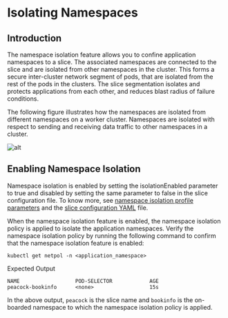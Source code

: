 # Isolating Namespaces

## Introduction
The namespace isolation feature allows you to confine application namespaces to a slice. The associated namespaces
are connected to the slice and are isolated from other namespaces in the cluster. This forms a secure inter-cluster
network segment of pods, that are isolated from the rest of the pods in the clusters. The slice segmentation isolates
and protects applications from each other, and reduces blast radius of failure conditions.

The following figure illustrates how the namespaces are isolated from different namespaces on a worker cluster.
Namespaces are isolated with respect to sending and receiving data traffic to other namespaces in a cluster.

![alt](/img/Namespace-Isolation-OS.png)

## Enabling Namespace Isolation
Namespace isolation is enabled by setting the isolationEnabled parameter to true and disabled by setting the
same parameter to false in the slice configuration file. To know more, see [namespace isolation profile parameters](/versioned_docs/version-0.2.0/getting-started-with-cloud-clusters/installing-kubeslice/configuration-parameters.mdx#namespace-isolation-profile-parameters)
and the [slice configuration YAML](/versioned_docs/version-0.2.0/getting-started-with-cloud-clusters/installing-kubeslice/creating-a-slice.mdx#creating-the-slice-yaml-file) file.

When the namespace isolation feature is enabled, the namespace isolation policy is 
applied to isolate the application namespaces. Verify the namespace isolation policy by 
running the following command to confirm that the namespace isolation feature is enabled:
```
kubectl get netpol -n <application_namespace>
```
Expected Output

```
NAME                  POD-SELECTOR            AGE
peacock-bookinfo      <none>                  15s
```

In the above output, `peacock` is the slice name and `bookinfo` is the on-boarded 
namespace to which the namespace isolation policy is applied.